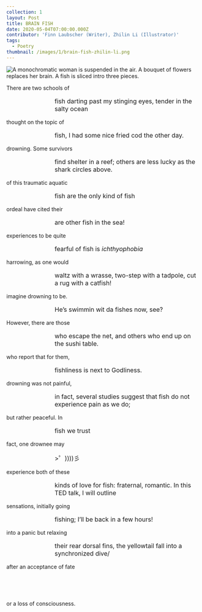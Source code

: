 ```yaml
---
collection: 1
layout: Post
title: BRAIN FISH
date: 2020-05-04T07:00:00.000Z
contributor: 'Finn Laubscher (Writer), Zhilin Li (Illustrator)'
tags:
  - Poetry
thumbnail: /images/1/brain-fish-zhilin-li.png
---
```


<img src="/images/1/brain-fish-zhilin-li.png" alt="A monochromatic woman is suspended in the air. A bouquet of flowers replaces her brain. A fish is sliced intro three pieces." class="w650" />

There are two schools of

<p style="text-align:left; font-size:1rem; margin-left:25%">fish darting past my stinging eyes, tender in the salty ocean</p>

thought on the topic of

<p style="text-align:left; font-size:1rem; margin-left:25%">fish, I had some nice fried cod the other day.</p>

drowning. Some survivors

<p style="text-align:left; font-size:1rem; margin-left:25%">find shelter in a reef; others are less lucky as the shark circles above.</p>

of this traumatic aquatic

<p style="text-align:left; font-size:1rem; margin-left:25%">fish are the only kind of fish</p>

ordeal have cited their

<p style="text-align:left; font-size:1rem; margin-left:25%">are other fish in the sea!</p>

experiences to be quite

<p style="text-align:left; font-size:1rem; margin-left:25%">fearful of fish is <i>ichthyophobia</i></p>

harrowing, as one would

<p style="text-align:left; font-size:1rem; margin-left:25%">waltz with a wrasse, two-step with a tadpole, cut a rug with a catfish!</p>

imagine drowning to be.

<p style="text-align:left; font-size:1rem; margin-left:25%">He’s swimmin wit da fishes now, see?</p>

However, there are those

<p style="text-align:left; font-size:1rem; margin-left:25%">who escape the net, and others who end up on the sushi table.</p>

who report that for them,

<p style="text-align:left; font-size:1rem; margin-left:25%">fishliness is next to Godliness.</p>

drowning was not painful,

<p style="text-align:left; font-size:1rem; margin-left:25%">in fact, several studies suggest that fish do not experience pain as we do;</p>

but rather peaceful. In

<p style="text-align:left; font-size:1rem; margin-left:25%">fish we trust</p>

fact, one drownee may

<p style="text-align:left; font-size:1rem; margin-left:25%">>゜))))彡</p>

experience both of these

<p style="text-align:left; font-size:1rem; margin-left:25%">kinds of love for fish: fraternal, romantic. In this TED talk, I will outline</p>

sensations, initially going

<p style="text-align:left; font-size:1rem; margin-left:25%">fishing; I’ll be back in a few hours!</p>

into a panic but relaxing

<p style="text-align:left; font-size:1rem; margin-left:25%">their rear dorsal fins, the yellowtail fall into a synchronized dive/</p>

after an acceptance of fate

<br />

<br />

<br />

or a loss of consciousness.
